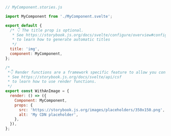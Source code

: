 ```js
// MyComponent.stories.js

import MyComponent from './MyComponent.svelte';

export default {
  /* 👇 The title prop is optional.
   * See https://storybook.js.org/docs/svelte/configure/overview#configure-story-loading
   * to learn how to generate automatic titles
   */
  title: 'img',
  component: MyComponent,
};

/*
 *👇 Render functions are a framework specific feature to allow you control on how the component renders.
 * See https://storybook.js.org/docs/svelte/api/csf
 * to learn how to use render functions.
 */
export const WithAnImage = {
  render: () => ({
    Component: MyComponent,
    props: {
      src: 'https://storybook.js.org/images/placeholders/350x150.png',
      alt: 'My CDN placeholder',
    },
  }),
};
```
